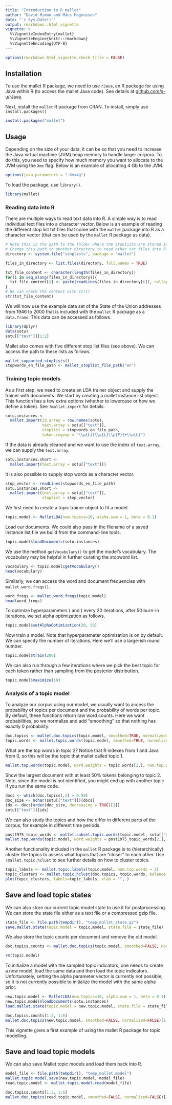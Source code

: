 ```yaml
---
title: "Introduction to R mallet"
author: "David Mimno and Måns Magnusson"
date: "`r Sys.Date()`"
output: rmarkdown::html_vignette
vignette: >
  %\VignetteIndexEntry{mallet}
  %\VignetteEngine{knitr::rmarkdown}
  %\VignetteEncoding{UTF-8}
---
```


```r
options(rmarkdown.html_vignette.check_title = FALSE)
```


## Installation

To use the mallet R package, we need to use `rJava`, an R package for using Java within R (to access the mallet Java code). See details at [github.com/s-u/rJava](https://github.com/s-u/rJava).

Next, install the ```mallet``` R package from CRAN. To install, simply use ```install.packages()```

```r
install.packages("mallet")
```

## Usage

Depending on the size of your data, it can be so that you need to increase the Java virtual machine (JVM) heap memory to handle larger corpora. To do this, you need to specify how much memory you want to allocate to the JVM using the ```Xmx``` flag. Below is an example of allocating 4 Gb to the JVM. 

```r
options(java.parameters = "-Xmx4g")
```

To load the package, use ```library()```.

```r
library(mallet)
```

### Reading data into R

There are multiple ways to read text data into R. A simple way is to read individual text files into a character vector. Below is an example of reading the different stop list txt files that come with the ```mallet``` package into R as a character vector (that can be used by the ```mallet``` R package as data).

```r
# Note this is the path to the folder where the stoplists are stored in the R package.
# Change this path to another directory to read other txt files into R.
directory <- system.file("stoplists", package = "mallet")

files_in_directory <- list.files(directory, full.names = TRUE)

txt_file_content <- character(length(files_in_directory))
for(i in seq_along(files_in_directory)){
  txt_file_content[i] <- paste(readLines(files_in_directory[i]), collapse = "\n")
}
# We can check the content with str()
str(txt_file_content)
```

We will now use the example data set of the State of the Union addresses from 1946 to 2000 that is included with the ```mallet``` R package as a ```data.frame```. This data can be accessed as follows.

```r
library(dplyr)
data(sotu)
sotu[["text"]][1:2]
```

Mallet also comes with five different stop list files (see above). We can access the path to these lists as follows.

```r
mallet_supported_stoplists()
stopwords_en_file_path <- mallet_stoplist_file_path("en")
```

### Training topic models

As a first step, we need to create an LDA trainer object and supply the trainer with documents. We start by creating a mallet instance list object. 
This function has a few extra options (whether to lowercase or how we define a token). See ```?mallet.import``` for details.

```r
sotu.instances <- 
  mallet.import(id.array = row.names(sotu), 
                text.array = sotu[["text"]], 
                stoplist = stopwords_en_file_path,
                token.regexp = "\\p{L}[\\p{L}\\p{P}]+\\p{L}")
```

If the data is already cleaned and we want to use the index of `text.array`, we can supply the `text.array`.

```r
sotu.instances.short <- 
  mallet.import(text.array = sotu[["text"]])
```

It is also possible to supply stop words as a character vector. 

```r
stop_vector <- readLines(stopwords_en_file_path)
sotu.instances.short <- 
  mallet.import(text.array = sotu[["text"]], 
                stoplist = stop_vector)
```


We first need to create a topic trainer object to fit a model.

```r
topic.model <- MalletLDA(num.topics=10, alpha.sum = 1, beta = 0.1)
```

Load our documents. We could also pass in the filename of a saved instance list file we build from the command-line tools.

```r
topic.model$loadDocuments(sotu.instances)
```

We use the method `getVocabulary()` to get the model's vocabulary. The vocabulary may be helpful in further curating the stopword list.

```r
vocabulary <- topic.model$getVocabulary()
head(vocabulary)
```

Similarly, we can access the word and document frequencies with ```mallet.word.freqs()```.

```r
word_freqs <- mallet.word.freqs(topic.model)
head(word_freqs)
```


To optimize hyperparameters (\code{alpha} and \code{beta}) every 20 iterations, after 50 burn-in iterations, we set alpha optimization as follows.

```r
topic.model$setAlphaOptimization(20, 50)
```

Now train a model. Note that hyperparameter optimization is on by default. We can specify the number of iterations. Here we'll use a large-ish round number.

```r
topic.model$train(200)
```

We can also run through a few iterations where we pick the best topic for each token rather than sampling from the posterior distribution.

```r
topic.model$maximize(10)
```

### Analysis of a topic model

To analyze our corpus using our model, we usually want to access the probability of topics per document and the probability of words per topic. By default, these functions return raw word counts. Here we want probabilities, so we normalize and add "smoothing" so that nothing has exactly 0 probability.

```r
doc.topics <- mallet.doc.topics(topic.model, smoothed=TRUE, normalized=TRUE)
topic.words <- mallet.topic.words(topic.model, smoothed=TRUE, normalized=TRUE)
```

What are the top words in topic 2? Notice that R indexes from 1 and Java from 0, so this will be the topic that mallet called topic 1.

```r
mallet.top.words(topic.model, word.weights = topic.words[2,], num.top.words = 5)
```

Show the largest document with at least 50% tokens belonging to topic 2. Note, since the model is not identified, you might end up with another topic if you run the same code. 

```r
docs <- which(doc.topics[,2] > 0.50)
doc_size <- nchar(sotu[["text"]])[docs]
idx <- docs[order(doc_size, decreasing = TRUE)[1]]
sotu[["text"]][idx]

```

We can also study the topics and how the differ in different parts of the corpus, for example in different time periods. 
```r
post1975_topic_words <- mallet.subset.topic.words(topic.model, sotu[["year"]] > 1975)
mallet.top.words(topic.model, word.weights = post1975_topic_words[2,], num.top.words = 5)
```

Another functionality included in the ```mallet``` R package is to (hierarchically) cluster the topics to assess what topics that are "closer" to each other. Use ```?mallet.topic.hclust``` to see further details on how to cluster topics.

```r
topic_labels <- mallet.topic.labels(topic.model, num.top.words = 2)
topic_clusters <- mallet.topic.hclust(doc.topics, topic.words, balance = 0.5)
plot(topic_clusters, labels=topic_labels, xlab = "", )
```

## Save and load topic states

We can also store our current topic model state to use it for postprocessing. We can store the state file either as a text file or a compressed gzip file.

```r
state_file <- file.path(tempdir(), "temp_mallet_state.gz")
save.mallet.state(topic.model = topic.model, state.file = state_file)
```

We also store the topic counts per document and remove the old model.

```r
doc.topics.counts <- mallet.doc.topics(topic.model, smoothed=FALSE, normalized=FALSE)

rm(topic.model)
```

To initialize a model with the sampled topic indicators, one needs to create a new model, load the same data and then load the topic indicators. Unfortunately, setting the alpha parameter vector is currently not possible, so it is not currently possible to initialize the model with the same alpha prior.

```r
new.topic.model <- MalletLDA(num.topics=10, alpha.sum = 1, beta = 0.1)
new.topic.model$loadDocuments(sotu.instances)
load.mallet.state(topic.model = new.topic.model, state.file = state_file)

doc.topics.counts[1:3, 1:6]
mallet.doc.topics(new.topic.model, smoothed=FALSE, normalized=FALSE)[1:3, 1:6]
```

This vignette gives a first example of using the mallet R package for topic modelling.

## Save and load topic models

We can also save Mallet topic models and load them back into R.

```r
model_file <- file.path(tempdir(), "temp_mallet.model")
mallet.topic.model.save(new.topic.model, model_file)
read.topic.model <- mallet.topic.model.read(model_file)

doc.topics.counts[1:3, 1:6]
mallet.doc.topics(read.topic.model, smoothed=FALSE, normalized=FALSE)[1:3, 1:6]
```

